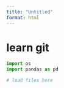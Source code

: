 ```yaml
---
title: "Untitled"
format: html
---
```


# learn git
```python
import os
import pandas as pd
```

```python
# load files here
```